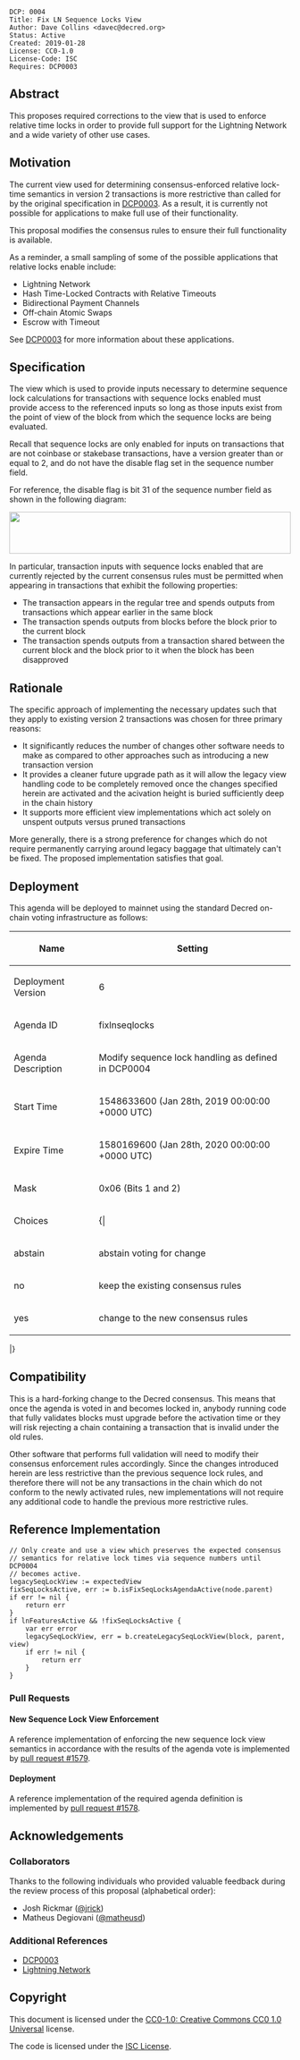 <pre>
DCP: 0004
Title: Fix LN Sequence Locks View
Author: Dave Collins <davec@decred.org>
Status: Active
Created: 2019-01-28
License: CC0-1.0
License-Code: ISC
Requires: DCP0003
</pre>

==Abstract==

This proposes required corrections to the view that is used to enforce relative
time locks in order to provide full support for the Lightning Network and a wide
variety of other use cases.

==Motivation==

The current view used for determining consensus-enforced relative lock-time
semantics in version 2 transactions is more restrictive than called for by the
original specification in [[../dcp-0003/dcp-0003.mediawiki|DCP0003]].  As a
result, it is currently not possible for applications to make full use of their
functionality.

This proposal modifies the consensus rules to ensure their full functionality is
available.

As a reminder, a small sampling of some of the possible applications that
relative locks enable include:

* Lightning Network
* Hash Time-Locked Contracts with Relative Timeouts
* Bidirectional Payment Channels
* Off-chain Atomic Swaps
* Escrow with Timeout

See [[../dcp-0003/dcp-0003.mediawiki|DCP0003]] for more information about these
applications.

==Specification==

The view which is used to provide inputs necessary to determine sequence lock
calculations for transactions with sequence locks enabled must provide access to
the referenced inputs so long as those inputs exist from the point of view of
the block from which the sequence locks are being evaluated.

Recall that sequence locks are only enabled for inputs on transactions that are
not coinbase or stakebase transactions, have a version greater than or equal to
2, and do not have the disable flag set in the sequence number field.

For reference, the disable flag is bit 31 of the sequence number field as
shown in the following diagram:

<img src="../dcp-0003/sequence_num.svg" width="100%" height="75" />

In particular, transaction inputs with sequence locks enabled that are currently
rejected by the current consensus rules must be permitted when appearing in
transactions that exhibit the following properties:

* The transaction appears in the regular tree and spends outputs from transactions which appear earlier in the same block
* The transaction spends outputs from blocks before the block prior to the current block
* The transaction spends outputs from a transaction shared between the current block and the block prior to it when the block has been disapproved

==Rationale==

The specific approach of implementing the necessary updates such that they apply
to existing version 2 transactions was chosen for three primary reasons:

* It significantly reduces the number of changes other software needs to make as compared to other approaches such as introducing a new transaction version
* It provides a cleaner future upgrade path as it will allow the legacy view handling code to be completely removed once the changes specified herein are activated and the acivation height is buried sufficiently deep in the chain history
* It supports more efficient view implementations which act solely on unspent outputs versus pruned transactions

More generally, there is a strong preference for changes which do not require
permanently carrying around legacy baggage that ultimately can't be fixed.  The
proposed implementation satisfies that goal.

==Deployment==

This agenda will be deployed to mainnet using the standard Decred on-chain
voting infrastructure as follows:

{|
!Name!!Setting
|-
|Deployment Version||6
|-
|Agenda ID||fixlnseqlocks
|-
|Agenda Description||Modify sequence lock handling as defined in DCP0004
|-
|Start Time||1548633600 (Jan 28th, 2019 00:00:00 +0000 UTC)
|-
|Expire Time||1580169600 (Jan 28th, 2020 00:00:00 +0000 UTC)
|-
|Mask||0x06 (Bits 1 and 2)
|-
|Choices||{|
!Choice!!English Description!!Bits
|-
|abstain||abstain voting for change||0x00
|-
|no||keep the existing consensus rules||0x02 (Bit 1)
|-
|yes||change to the new consensus rules||0x04 (Bit 2)
|}
|}

==Compatibility==

This is a hard-forking change to the Decred consensus.  This means that once
the agenda is voted in and becomes locked in, anybody running code that fully
validates blocks must upgrade before the activation time or they will risk
rejecting a chain containing a transaction that is invalid under the old rules.

Other software that performs full validation will need to modify their consensus
enforcement rules accordingly.  Since the changes introduced herein are less
restrictive than the previous sequence lock rules, and therefore there will not
be any transactions in the chain which do not conform to the newly activated
rules, new implementations will not require any additional code to handle the
previous more restrictive rules.

==Reference Implementation==

<pre>
// Only create and use a view which preserves the expected consensus
// semantics for relative lock times via sequence numbers until DCP0004
// becomes active.
legacySeqLockView := expectedView
fixSeqLocksActive, err := b.isFixSeqLocksAgendaActive(node.parent)
if err != nil {
	return err
}
if lnFeaturesActive && !fixSeqLocksActive {
	var err error
	legacySeqLockView, err = b.createLegacySeqLockView(block, parent, view)
	if err != nil {
		return err
	}
}
</pre>

===Pull Requests===

====New Sequence Lock View Enforcement====

A reference implementation of enforcing the new sequence lock view semantics in
accordance with the results of the agenda vote is implemented by
[[https://github.com/decred/dcrd/pull/1579|pull request #1579]].

====Deployment====

A reference implementation of the required agenda definition is implemented by
[[https://github.com/decred/dcrd/pull/1578|pull request #1578]].


==Acknowledgements==

===Collaborators===

Thanks to the following individuals who provided valuable feedback during the
review process of this proposal (alphabetical order):

* Josh Rickmar ([[https://github.com/jrick|@jrick]])
* Matheus Degiovani ([[https://github.com/matheusd|@matheusd]])

===Additional References===

* [[../dcp-0003/dcp-0003.mediawiki|DCP0003]]
* [[http://lightning.network/lightning-network-paper.pdf|Lightning Network]]

==Copyright==

This document is licensed under the
[https://creativecommons.org/publicdomain/zero/1.0 CC0-1.0: Creative Commons CC0 1.0 Universal]
license.

The code is licensed under the [https://opensource.org/licenses/ISC ISC License].
